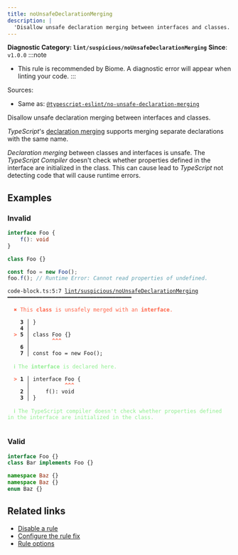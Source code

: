 ```yaml
---
title: noUnsafeDeclarationMerging
description: |
  'Disallow unsafe declaration merging between interfaces and classes.'
---
```


**Diagnostic Category: `lint/suspicious/noUnsafeDeclarationMerging`**
<Tabs>
<TabItem label="TypeScript and TSX" icon="seti:typescript">
**Since**: `v1.0.0`
:::note
- This rule is recommended by Biome. A diagnostic error will appear when linting your code.
:::

Sources: 
- Same as: <a href="https://typescript-eslint.io/rules/no-unsafe-declaration-merging" target="_blank"><code>@typescript-eslint/no-unsafe-declaration-merging</code></a>

Disallow unsafe declaration merging between interfaces and classes.

_TypeScript_'s [declaration merging](https://www.typescriptlang.org/docs/handbook/declaration-merging.html) supports merging separate declarations with the same name.

_Declaration merging_ between classes and interfaces is unsafe.
The _TypeScript Compiler_ doesn't check whether properties defined in the interface are initialized in the class.
This can cause lead to _TypeScript_ not detecting code that will cause runtime errors.

## Examples

### Invalid

```ts
interface Foo {
    f(): void
}

class Foo {}

const foo = new Foo();
foo.f(); // Runtime Error: Cannot read properties of undefined.
```

<pre class="language-text"><code class="language-text">code-block.ts:5:7 <a href="https://biomejs.dev/linter/rules/no-unsafe-declaration-merging">lint/suspicious/noUnsafeDeclarationMerging</a> ━━━━━━━━━━━━━━━━━━━━━━━━━━━━━━━━━━━━━━━<br /><br /><strong><span style="color: Tomato;">  </span></strong><strong><span style="color: Tomato;">✖</span></strong> <span style="color: Tomato;">This </span><span style="color: Tomato;"><strong>class</strong></span><span style="color: Tomato;"> is unsafely merged with an </span><span style="color: Tomato;"><strong>interface</strong></span><span style="color: Tomato;">.</span><br />  <br />    <strong>3 │ </strong>&#125;<br />    <strong>4 │ </strong><br /><strong><span style="color: Tomato;">  </span></strong><strong><span style="color: Tomato;">&gt;</span></strong> <strong>5 │ </strong>class Foo &#123;&#125;<br />   <strong>   │ </strong>      <strong><span style="color: Tomato;">^</span></strong><strong><span style="color: Tomato;">^</span></strong><strong><span style="color: Tomato;">^</span></strong><br />    <strong>6 │ </strong><br />    <strong>7 │ </strong>const foo = new Foo();<br />  <br /><strong><span style="color: lightgreen;">  </span></strong><strong><span style="color: lightgreen;">ℹ</span></strong> <span style="color: lightgreen;">The </span><span style="color: lightgreen;"><strong>interface</strong></span><span style="color: lightgreen;"> is declared here.</span><br />  <br /><strong><span style="color: Tomato;">  </span></strong><strong><span style="color: Tomato;">&gt;</span></strong> <strong>1 │ </strong>interface Foo &#123;<br />   <strong>   │ </strong>          <strong><span style="color: Tomato;">^</span></strong><strong><span style="color: Tomato;">^</span></strong><strong><span style="color: Tomato;">^</span></strong><br />    <strong>2 │ </strong>    f(): void<br />    <strong>3 │ </strong>&#125;<br />  <br /><strong><span style="color: lightgreen;">  </span></strong><strong><span style="color: lightgreen;">ℹ</span></strong> <span style="color: lightgreen;">The TypeScript compiler doesn't check whether properties defined in the interface are initialized in the class.</span><br />  <br /></code></pre>

### Valid

```ts
interface Foo {}
class Bar implements Foo {}
```

```ts
namespace Baz {}
namespace Baz {}
enum Baz {}
```

## Related links

- [Disable a rule](/linter/#disable-a-lint-rule)
- [Configure the rule fix](/linter#configure-the-rule-fix)
- [Rule options](/linter/#rule-options)

</TabItem>
</Tabs>

